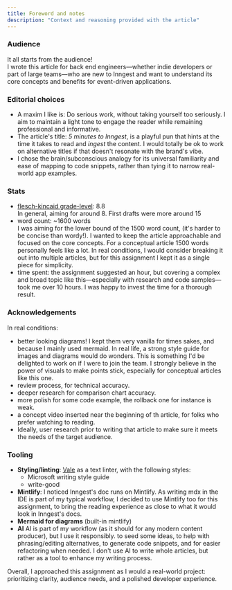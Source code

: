 ```yaml
---
title: Foreword and notes
description: "Context and reasoning provided with the article"
---
```


### Audience
It all starts from the audience!  
I wrote this article for back end engineers—whether indie developers or part of large teams—who are new to Inngest and want to understand its core concepts and benefits for event-driven applications.

### Editorial choices
- A maxim I like is: Do serious work, without taking yourself too seriously. I aim to maintain a light tone to engage the reader while remaining professional and informative.
- The article's title: *5 minutes to Inngest*, is a playful pun that hints at the time it takes to read and *ingest* the content. I would totally be ok to work on alternative titles if that doesn't resonate with the brand's vibe.
- I chose the brain/subconscious analogy for its universal familiarity and ease of mapping to code snippets, rather than tying it to narrow real-world app examples.

### Stats
- [flesch-kincaid grade-level](https://en.wikipedia.org/wiki/Flesch%E2%80%93Kincaid_readability_tests#Flesch%E2%80%93Kincaid_grade_level): 8.8   
In general, aiming for around 8. First drafts were more around 15  
- word count: ~1600 words  
I was aiming for the lower bound of the 1500 word count, (it's harder to be concise than wordy!). I wanted to keep the article approachable and focused on the core concepts. For a conceptual article 1500 words personally feels like a lot. In real conditions, I would consider breaking it out into multiple articles, but for this assignment I kept it as a single piece for simplicity. 
- time spent: the assignment suggested an hour, but covering a complex and broad topic like this—especially with research and code samples—took me over 10 hours. I was happy to invest the time for a thorough result.

### Acknowledgements
In real conditions:
- better looking diagrams! I kept them very vanilla for times sakes, and because I mainly used mermaid. In real life, a strong style guide for images and diagrams would do wonders. This is something I'd be delighted to work on if I were to join the team. I strongly believe in the power of visuals to make points stick, especially for conceptual articles like this one.
- review process, for technical accuracy. 
- deeper research for comparison chart accuracy.
- more polish for some code example, the rollback one for instance is weak.
- a concept video inserted near the beginning of th article, for folks who prefer watching to reading.  
- Ideally, user research prior to writing that article to make sure it meets the needs of the target audience.

### Tooling
- **Styling/linting**: [Vale](https://vale.sh/) as a text linter, with the following styles:
  - Microsoft writing style guide
  - write-good
- **Mintlify**: I noticed Inngest's doc runs on Mintlify. As writing mdx in the IDE is part of my typical workflow, I decided to use Mintlify too for this assignment, to bring the reading experience as close to what it would look in Inngest's docs.
- **Mermaid for diagrams** (built-in mintlify)
- **AI** AI is part of my workflow (as it should for any modern content producer), but I use it responsibly. to seed some ideas, to help with phrasing/editing alternatives, to generate code snippets, and for easier refactoring when needed. I don't use AI to write whole articles, but rather as a tool to enhance my writing process.

Overall, I approached this assignment as I would a real-world project: prioritizing clarity, audience needs, and a polished developer experience.
